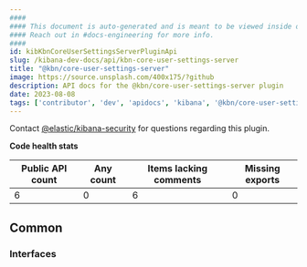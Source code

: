 ```yaml
---
####
#### This document is auto-generated and is meant to be viewed inside our experimental, new docs system.
#### Reach out in #docs-engineering for more info.
####
id: kibKbnCoreUserSettingsServerPluginApi
slug: /kibana-dev-docs/api/kbn-core-user-settings-server
title: "@kbn/core-user-settings-server"
image: https://source.unsplash.com/400x175/?github
description: API docs for the @kbn/core-user-settings-server plugin
date: 2023-08-08
tags: ['contributor', 'dev', 'apidocs', 'kibana', '@kbn/core-user-settings-server']
---
```




Contact [@elastic/kibana-security](https://github.com/orgs/elastic/teams/kibana-security) for questions regarding this plugin.

**Code health stats**

| Public API count  | Any count | Items lacking comments | Missing exports |
|-------------------|-----------|------------------------|-----------------|
| 6 | 0 | 6 | 0 |

## Common

### Interfaces
<DocDefinitionList data={kbnCoreUserSettingsServerObj.common.interfaces}/>

